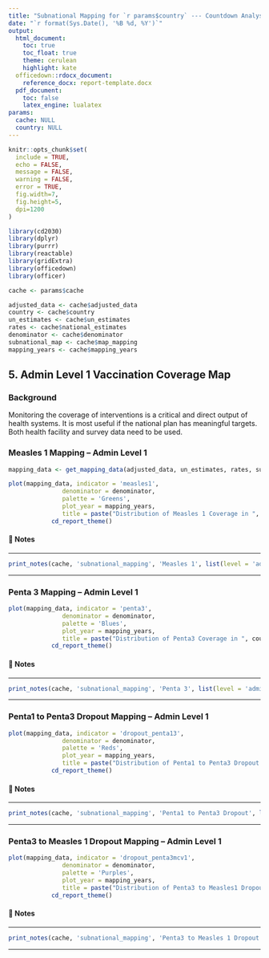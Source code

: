 ```yaml
---
title: "Subnational Mapping for `r params$country` --- Countdown Analysis"
date: "`r format(Sys.Date(), '%B %d, %Y')`"
output: 
  html_document:
    toc: true
    toc_float: true
    theme: cerulean
    highlight: kate
  officedown::rdocx_document:
    reference_docx: report-template.docx
  pdf_document:
    toc: false
    latex_engine: lualatex
params:
  cache: NULL
  country: NULL
---
```


```r
knitr::opts_chunk$set(
  include = TRUE,
  echo = FALSE,
  message = FALSE,
  warning = FALSE,
  error = TRUE,
  fig.width=7, 
  fig.height=5, 
  dpi=1200
)

library(cd2030)
library(dplyr)
library(purrr)
library(reactable)
library(gridExtra)
library(officedown)
library(officer)

cache <- params$cache

adjusted_data <- cache$adjusted_data
country <- cache$country
un_estimates <- cache$un_estimates
rates <- cache$national_estimates
denominator <- cache$denominator
subnational_map <- cache$map_mapping
mapping_years <- cache$mapping_years
```

## 5. Admin Level 1 Vaccination Coverage Map

### Background

Monitoring the coverage of interventions is a critical and direct output of health 
systems. It is most useful if the national plan has meaningful targets. Both health 
facility and survey data need to be used.

### Measles 1 Mapping -- Admin Level 1

```r
mapping_data <- get_mapping_data(adjusted_data, un_estimates, rates, subnational_map)

plot(mapping_data, indicator = 'measles1',
               denominator = denominator,
               palette = 'Greens',
               plot_year = mapping_years,
               title = paste("Distribution of Measles 1 Coverage in ", country, "by Regions")) +
            cd_report_theme()
```

#### 📝 Notes 

::: {custom-style="Style1"}

---

```r
print_notes(cache, 'subnational_mapping', 'Measles 1', list(level = 'adminlevel_1'))
```

---

:::

### Penta 3 Mapping -- Admin Level 1

```r
plot(mapping_data, indicator = 'penta3',
               denominator = denominator,
               palette = 'Blues',
               plot_year = mapping_years,
               title = paste("Distribution of Penta3 Coverage in ", country, "by Regions")) +
            cd_report_theme()
```

#### 📝 Notes 

::: {custom-style="Style1"}

---

```r
print_notes(cache, 'subnational_mapping', 'Penta 3', list(level = 'adminlevel_1'))
```

---

:::

### Penta1 to Penta3 Dropout Mapping -- Admin Level 1

```r
plot(mapping_data, indicator = 'dropout_penta13',
               denominator = denominator,
               palette = 'Reds',
               plot_year = mapping_years,
               title = paste("Distribution of Penta1 to Penta3 Dropout in ", country, "by Regions")) +
            cd_report_theme()
```

#### 📝 Notes 

::: {custom-style="Style1"}

---

```r
print_notes(cache, 'subnational_mapping', 'Penta1 to Penta3 Dropout', list(level = 'adminlevel_1'))
```

---

:::

### Penta3 to Measles 1 Dropout Mapping -- Admin Level 1

```r
plot(mapping_data, indicator = 'dropout_penta3mcv1',
               denominator = denominator,
               palette = 'Purples',
               plot_year = mapping_years,
               title = paste("Distribution of Penta3 to Measles1 Dropout in ", country, "by Regions")) +
            cd_report_theme()
```

#### 📝 Notes 

::: {custom-style="Style1"}

---

```r
print_notes(cache, 'subnational_mapping', 'Penta3 to Measles 1 Dropout', list(level = 'adminlevel_1'))
```

---

:::
